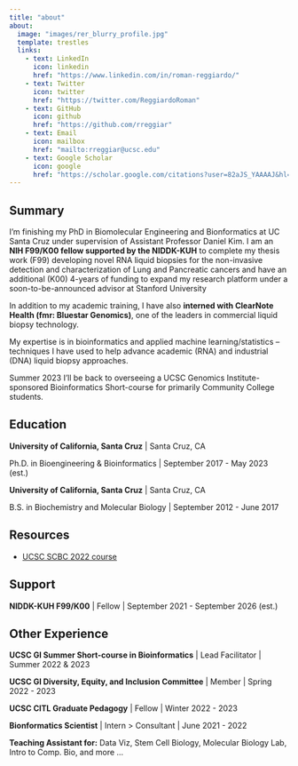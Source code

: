 ```yaml
---
title: "about"
about:
  image: "images/rer_blurry_profile.jpg"
  template: trestles
  links:
    - text: LinkedIn
      icon: linkedin
      href: "https://www.linkedin.com/in/roman-reggiardo/"
    - text: Twitter
      icon: twitter
      href: "https://twitter.com/ReggiardoRoman"
    - text: GitHub
      icon: github
      href: "https://github.com/rreggiar"
    - text: Email
      icon: mailbox
      href: "mailto:rreggiar@ucsc.edu"
    - text: Google Scholar
      icon: google
      href: "https://scholar.google.com/citations?user=82aJS_YAAAAJ&hl=en"
---
```



## Summary

I'm finishing my PhD in Biomolecular Engineering and Bionformatics at UC Santa Cruz
under supervision of Assistant Professor Daniel Kim. I am an **NIH F99/K00 fellow
supported by the NIDDK-KUH** to complete my thesis work (F99) developing novel RNA 
liquid biopsies for the non-invasive detection and characterization of Lung and 
Pancreatic cancers and have an additional (K00) 4-years of funding to expand 
my research platform under a soon-to-be-announced advisor at Stanford University

In addition to my academic training, I have also **interned with ClearNote Health (fmr: Bluestar Genomics)**, one of the leaders in commercial liquid biopsy technology.

My expertise is in bioinformatics and applied machine learning/statistics -- techniques
I have used to help advance academic (RNA) and industrial (DNA) liquid biopsy 
approaches. 

Summer 2023 I'll be back to overseeing a UCSC Genomics Institute-sponsored Bioinformatics 
Short-course for primarily Community College students.

## Education

**University of California, Santa Cruz** | Santa Cruz, CA

Ph.D. in Bioengineering & Bioinformatics | September 2017 - May 2023 (est.)

**University of California, Santa Cruz** | Santa Cruz, CA

B.S. in Biochemistry and Molecular Biology | September 2012 - June 2017

## Resources

 - [UCSC SCBC 2022 course](https://rreggiar.github.io/ucsc_scbc_2022/)

## Support

**NIDDK-KUH F99/K00** | Fellow | September 2021 - September 2026 (est.)

## Other Experience

**UCSC GI Summer Short-course in Bioinformatics** | Lead Facilitator | Summer 2022 & 2023

**UCSC GI Diversity, Equity, and Inclusion Committee** | Member | Spring 2022 - 2023

**UCSC CITL Graduate Pedagogy** | Fellow | Winter 2022 - 2023

**Bionformatics Scientist** | Intern > Consultant | June 2021 - 2022

**Teaching Assistant for:** Data Viz, Stem Cell Biology, Molecular Biology Lab, Intro to Comp. Bio, and more ...

